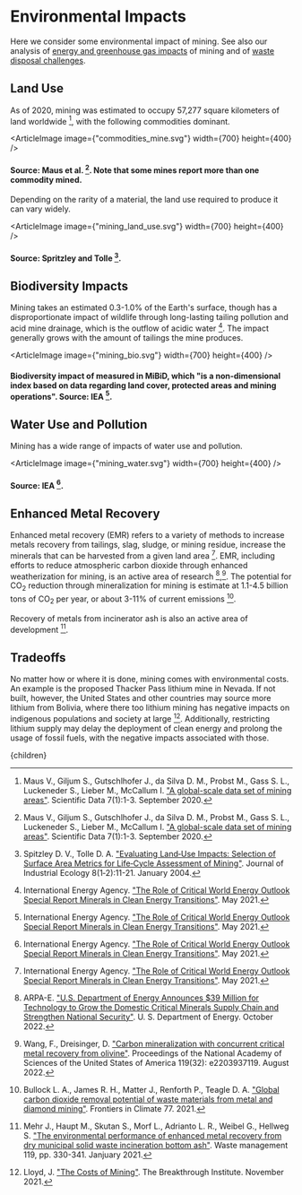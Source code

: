 


# Environmental Impacts

Here we consider some environmental impact of mining. See also our analysis of [energy and greenhouse gas impacts](/energy/industry/metals_materials) of mining and of [waste disposal challenges](/waste/hazardous_waste/mining_waste2).

## Land Use

As of 2020, mining was estimated to occupy 57,277 square kilometers of land worldwide [^8], with the following commodities dominant.

<ArticleImage image={"commodities_mine.svg"} width={700} height={400} />
#### Source: Maus et al. [^8]. Note that some mines report more than one commodity mined.

Depending on the rarity of a material, the land use required to produce it can vary widely.

<ArticleImage image={"mining_land_use.svg"} width={700} height={400} />
#### Source: Spritzley and Tolle [^9].

## Biodiversity Impacts
Mining takes an estimated 0.3-1.0% of the Earth's surface, though has a disproportionate impact of wildlife through long-lasting tailing pollution and acid mine drainage, which is the outflow of acidic water [^1]. The impact generally grows with the amount of tailings the mine produces.

<ArticleImage image={"mining_bio.svg"} width={700} height={400} />
#### Biodiversity impact of measured in MiBiD, which "is a non-dimensional index based on data regarding land cover, protected areas and mining operations". Source: IEA [^1].

## Water Use and Pollution
Mining has a wide range of impacts of water use and pollution.

<ArticleImage image={"mining_water.svg"} width={700} height={400} />
#### Source: IEA [^1].

<MiningTaxSolution />
<MiningBondSolution />

## Enhanced Metal Recovery

Enhanced metal recovery (EMR) refers to a variety of methods to increase metals recovery from tailings, slag, sludge, or mining residue, increase the minerals that can be harvested from a given land area [^3]. EMR, including efforts to reduce atmospheric carbon dioxide through enhanced weatherization for mining, is an active area of research [^4],[^5]. The potential for CO<sub>2</sub> reduction through mineralization for mining is estimate at 1.1-4.5 billion tons of CO<sub>2</sub> per year, or about 3-11% of current emissions [^6].

Recovery of metals from incinerator ash is also an active area of development [^7].

## Tradeoffs

No matter how or where it is done, mining comes with environmental costs. An example is the proposed Thacker Pass lithium mine in Nevada. If not built, however, the United States and other countries may source more lithium from Bolivia, where there too lithium mining has negative impacts on indigenous populations and society at large [^2]. Additionally, restricting lithium supply may delay the deployment of clean energy and prolong the usage of fossil fuels, with the negative impacts associated with those.

[^1]: International Energy Agency. ["The Role of Critical World Energy Outlook Special Report Minerals in Clean Energy Transitions"](https://www.iea.org/reports/the-role-of-critical-minerals-in-clean-energy-transitions). May 2021.

[^2]: Lloyd, J. ["The Costs of Mining"](https://thebreakthrough.org/issues/energy/the-costs-of-mining). The Breakthrough Institute. November 2021.

[^3]: International Energy Agency. ["The Role of Critical World Energy Outlook Special Report Minerals in Clean Energy Transitions"](https://www.iea.org/reports/the-role-of-critical-minerals-in-clean-energy-transitions). May 2021.

[^4]: ARPA-E. ["U.S. Department of Energy Announces $39 Million for Technology to Grow the Domestic Critical Minerals Supply Chain and Strengthen National Security"](https://arpa-e.energy.gov/news-and-media/press-releases/us-department-energy-announces-39-million-technology-grow-domestic). U. S. Department of Energy. October 2022.

[^5]: Wang, F., Dreisinger, D. ["Carbon mineralization with concurrent critical metal recovery from olivine"](https://www.pnas.org/doi/10.1073/pnas.2203937119). Proceedings of the National Academy of Sciences of the United States of America 119(32): e2203937119. August 2022.

[^6]: Bullock L. A., James R. H., Matter J., Renforth P., Teagle D. A. ["Global carbon dioxide removal potential of waste materials from metal and diamond mining"](https://www.frontiersin.org/articles/10.3389/fclim.2021.694175/full). Frontiers in Climate 77. 2021.

[^7]: Mehr J., Haupt M., Skutan S., Morf L., Adrianto L. R., Weibel G., Hellweg S. ["The environmental performance of enhanced metal recovery from dry municipal solid waste incineration bottom ash"](https://www.sciencedirect.com/science/article/pii/S0956053X20305110). Waste management 119, pp. 330-341. Janjuary 2021.

[^8]: Maus V., Giljum S., Gutschlhofer J., da Silva D. M., Probst M., Gass S. L., Luckeneder S., Lieber M., McCallum I. ["A global-scale data set of mining areas"](https://www.nature.com/articles/s41597-020-00624-w). Scientific Data 7(1):1-3. September 2020.

[^9]: Spitzley D. V., Tolle D. A. ["Evaluating Land‐Use Impacts: Selection of Surface Area Metrics for Life‐Cycle Assessment of Mining"](https://onlinelibrary.wiley.com/doi/abs/10.1162/1088198041269481). Journal of Industrial Ecology 8(1‐2):11-21. January 2004.

  <Article 
    focusAreaUrl={focusAreaUrl} 
    hierarchy={hierarchy} 
    site={site}
  >
    {children}
  </Article>
